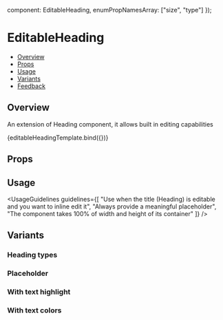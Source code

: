 
  component: EditableHeading,
  enumPropNamesArray: ["size", "type"]
});

<Meta
  title="Inputs/EditableHeading"
  component={EditableHeading}
  argTypes={metaSettings.argTypes}
  decorators={metaSettings.decorators}
/>

<!--- Component template -->


<!--- Component documentation -->

# EditableHeading

- [Overview](#overview)
- [Props](#props)
- [Usage](#usage)
- [Variants](#variants)
- [Feedback](#feedback)

## Overview

An extension of Heading component, it allows built in editing capabilities

<Canvas>
  <Story name="Overview" args={{ value: "This heading is editable", type: EditableHeading.types.h1 }}>
    {editableHeadingTemplate.bind({})}
  </Story>
</Canvas>

## Props

<ArgsTable of={EditableHeading} />

## Usage

<UsageGuidelines
  guidelines={[
    "Use when the title (Heading) is editable and you want to inline edit it",
    "Always provide a meaningful placeholder",
    "The component takes 100% of width and height of its container"
  ]}
/>

## Variants

### Heading types

<Canvas>
  <Story name="Types">
    <EditableHeading type={EditableHeading.types.h1} value="H1 Header" />
    <EditableHeading type={EditableHeading.types.h2} value="H2 Header" />
    <EditableHeading type={EditableHeading.types.h3} value="H3 Header" />
    <EditableHeading type={EditableHeading.types.h4} value="H4 Header" />
    <EditableHeading type={EditableHeading.types.h5} value="H5 Header" />
    <EditableHeading type={EditableHeading.types.h6} value="H6 Header" />
  </Story>
</Canvas>

### Placeholder

<Canvas>
  <Story name="Placeholder">
    <EditableHeading type={EditableHeading.types.h1} placeholder="H1 Placeholder" />
  </Story>
</Canvas>

### With text highlight

<Canvas>
  <Story name="Text Highlight">
    <EditableHeading type={EditableHeading.types.h1} value="H1 Header" highlightTerm="head" />
    <EditableHeading type={EditableHeading.types.h2} value="H2 Header" highlightTerm="head" />
    <EditableHeading type={EditableHeading.types.h3} value="H3 Header" highlightTerm="head" />
  </Story>
</Canvas>

### With text colors

<Canvas>
  <Story name="Colors">
    <EditableHeading type={EditableHeading.types.h1} value="H1 Header" customColor="blue" />
    <EditableHeading type={EditableHeading.types.h2} value="H2 Header" customColor="red" />
    <EditableHeading type={EditableHeading.types.h3} value="H3 Header" highlightTerm="head" customColor="#AA33FF" />
  </Story>
</Canvas>
